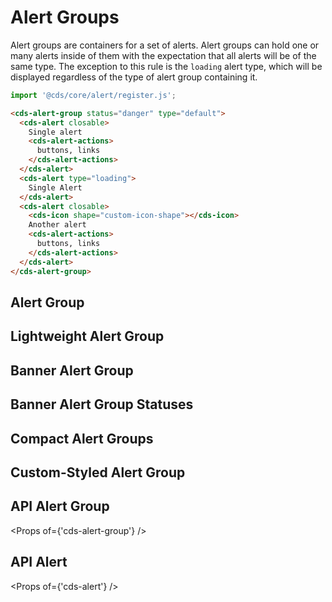 
<Meta title="Components/Alert Group/Getting Started" />

# Alert Groups

Alert groups are containers for a set of alerts. Alert groups can hold one or many alerts
inside of them with the expectation that all alerts will be of the same type. The exception
to this rule is the `loading` alert type, which will be displayed regardless of the type
of alert group containing it.

```typescript
import '@cds/core/alert/register.js';
```

```html
<cds-alert-group status="danger" type="default">
  <cds-alert closable>
    Single alert
    <cds-alert-actions>
      buttons, links
    </cds-alert-actions>
  </cds-alert>
  <cds-alert type="loading">
    Single Alert
  </cds-alert>
  <cds-alert closable>
    <cds-icon shape="custom-icon-shape"></cds-icon>
    Another alert
    <cds-alert-actions>
      buttons, links
    </cds-alert-actions>
  </cds-alert>
</cds-alert-group>
```

## Alert Group

<Preview>
  <Story id="components-alert-group-stories--alert-group" />
</Preview>

## Lightweight Alert Group

<Preview>
  <Story id="components-alert-group-stories--lightweight-alert-group" />
</Preview>

## Banner Alert Group

<Preview>
  <Story id="components-alert-group-stories--banner-group" />
</Preview>

## Banner Alert Group Statuses

<Preview>
  <Story id="components-alert-group-stories--banner-group-status" />
</Preview>

## Compact Alert Groups

<Preview>
  <Story id="components-alert-group-stories--compact-alert-group" />
</Preview>

## Custom-Styled Alert Group

<Preview>
  <Story id="components-alert-group-stories--custom-styles" />
</Preview>

## API Alert Group

<Props of={'cds-alert-group'} />

## API Alert

<Props of={'cds-alert'} />
